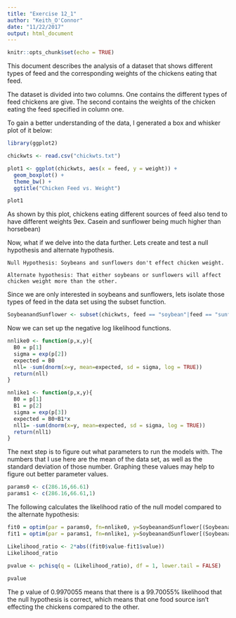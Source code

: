 ```yaml
---
title: "Exercise 12_1"
author: "Keith_O'Connor"
date: "11/22/2017"
output: html_document
---
```


```r
knitr::opts_chunk$set(echo = TRUE)
```
This document describes the analysis of a dataset that shows different types of feed and the corresponding weights of the chickens eating that feed.

The dataset is divided into two columns. One contains the different types of feed chickens are give. The second contains the weights of the chicken eating the feed specified in column one.

To gain a better understanding of the data, I generated a box and whisker plot of it below:

```r
library(ggplot2)

chickwts <- read.csv("chickwts.txt")

plot1 <- ggplot(chickwts, aes(x = feed, y = weight)) +
  geom_boxplot() + 
  theme_bw() + 
  ggtitle("Chicken Feed vs. Weight")

plot1

```

As shown by this plot, chickens eating different sources of feed also tend to have different weights 9ex. Casein and sunflower being much higher than horsebean)

Now, what if we delve into the data further. Lets create and test a null hypothesis and alternate hypothesis.

    Null Hypothesis: Soybeans and sunflowers don't effect chicken weight.
    
    Alternate hypothesis: That either soybeans or sunflowers will affect chicken weight more than the other.
    
Since we are only interested in soybeans and sunflowers, lets isolate those types of feed in the data set using the subset function.

```r
SoybeanandSunflower <- subset(chickwts, feed == "soybean"|feed == "sunflower")
```

Now we can set up the negative log likelihood functions. 

```r
nnlike0 <- function(p,x,y){
  B0 = p[1]
  sigma = exp(p[2])
  expected = B0
  nll= -sum(dnorm(x=y, mean=expected, sd = sigma, log = TRUE))
  return(nll)
}

nnlike1 <- function(p,x,y){
  B0 = p[1]
  B1 = p[2]
  sigma = exp(p[3])
  expected = B0+B1*x
  nll1= -sum(dnorm(x=y, mean=expected, sd = sigma, log = TRUE))
  return(nll1)
}
```

The next step is to figure out what parameters to run the models with. The numbers that I use here are the mean of the data set, as well as the standard deviation of those number. Graphing these values may help to figure out better parameter values.

```r
params0 <- c(286.16,66.61)
params1 <- c(286.16,66.61,1)
```

The following calculates the likelihood ratio of the null model compared to the alternate hypothesis:
```r
fit0 = optim(par = params0, fn=nnlike0, y=SoybeanandSunflower[(SoybeanandSunflower$feed%in%c("soybean","sunflower")),]$weight, x = 0)
fit1 = optim(par = params1, fn=nnlike1, y=SoybeanandSunflower[(SoybeanandSunflower$feed%in%c("soybean","sunflower")),]$weight, x = 1)

Likelihood_ratio <- 2*abs((fit0$value-fit1$value))
Likelihood_ratio
                      
pvalue <- pchisq(q = (Likelihood_ratio), df = 1, lower.tail = FALSE)

pvalue
```
The p value of 0.9970055 means that there is a 99.70055% likelihood that the null hypothesis is correct, which means that one food source isn't effecting the chickens compared to the other.